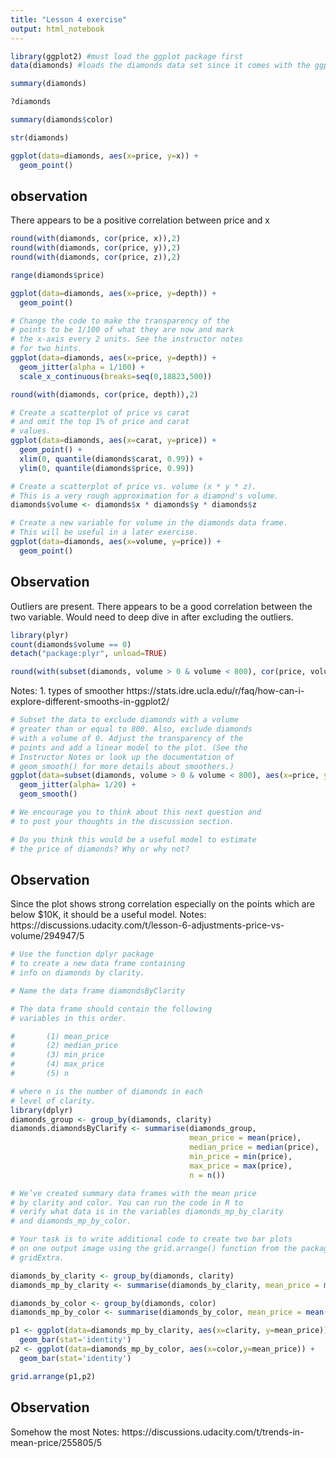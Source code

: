 ```yaml
---
title: "Lesson 4 exercise"
output: html_notebook
---
```


```r
library(ggplot2) #must load the ggplot package first
data(diamonds) #loads the diamonds data set since it comes with the ggplot package

summary(diamonds)

?diamonds

summary(diamonds$color)

str(diamonds)
```

```r
ggplot(data=diamonds, aes(x=price, y=x)) +
  geom_point()

```

## observation
There appears to be a positive correlation between price and x


```r

round(with(diamonds, cor(price, x)),2)
round(with(diamonds, cor(price, y)),2)
round(with(diamonds, cor(price, z)),2)

range(diamonds$price)
```
```r
ggplot(data=diamonds, aes(x=price, y=depth)) +
  geom_point()

```
```r
# Change the code to make the transparency of the
# points to be 1/100 of what they are now and mark
# the x-axis every 2 units. See the instructor notes
# for two hints.
ggplot(data=diamonds, aes(x=price, y=depth)) +
  geom_jitter(alpha = 1/100) +
  scale_x_continuous(breaks=seq(0,18823,500))

```
```r

round(with(diamonds, cor(price, depth)),2)
```



```r
# Create a scatterplot of price vs carat
# and omit the top 1% of price and carat
# values.
ggplot(data=diamonds, aes(x=carat, y=price)) +
  geom_point() +
  xlim(0, quantile(diamonds$carat, 0.99)) +
  ylim(0, quantile(diamonds$price, 0.99))
```
```r
# Create a scatterplot of price vs. volume (x * y * z).
# This is a very rough approximation for a diamond's volume.
diamonds$volume <- diamonds$x * diamonds$y * diamonds$z

# Create a new variable for volume in the diamonds data frame.
# This will be useful in a later exercise.
ggplot(data=diamonds, aes(x=volume, y=price)) +
  geom_point() 
```
## Observation
Outliers are present.
There appears to be a good correlation between the two variable.
Would need to deep dive in after excluding the outliers.

```r
library(plyr)
count(diamonds$volume == 0)
detach("package:plyr", unload=TRUE)

```

```r
round(with(subset(diamonds, volume > 0 & volume < 800), cor(price, volume)), 2)
```

Notes:
1. types of smoother https://stats.idre.ucla.edu/r/faq/how-can-i-explore-different-smooths-in-ggplot2/

```r
# Subset the data to exclude diamonds with a volume
# greater than or equal to 800. Also, exclude diamonds
# with a volume of 0. Adjust the transparency of the
# points and add a linear model to the plot. (See the
# Instructor Notes or look up the documentation of
# geom_smooth() for more details about smoothers.)
ggplot(data=subset(diamonds, volume > 0 & volume < 800), aes(x=price, y=volume)) +
  geom_jitter(alpha= 1/20) +
  geom_smooth()

# We encourage you to think about this next question and
# to post your thoughts in the discussion section.

# Do you think this would be a useful model to estimate
# the price of diamonds? Why or why not?

```
## Observation
Since the plot shows strong correlation especially on the points which are below $10K, it should be a useful model.
Notes: https://discussions.udacity.com/t/lesson-6-adjustments-price-vs-volume/294947/5

```r
# Use the function dplyr package
# to create a new data frame containing
# info on diamonds by clarity.

# Name the data frame diamondsByClarity

# The data frame should contain the following
# variables in this order.

#       (1) mean_price
#       (2) median_price
#       (3) min_price
#       (4) max_price
#       (5) n

# where n is the number of diamonds in each
# level of clarity.
library(dplyr)
diamonds_group <- group_by(diamonds, clarity)
diamonds.diamondsByClarify <- summarise(diamonds_group,
                                        mean_price = mean(price),
                                        median_price = median(price),
                                        min_price = min(price),
                                        max_price = max(price),
                                        n = n())

```


```r
# We’ve created summary data frames with the mean price
# by clarity and color. You can run the code in R to
# verify what data is in the variables diamonds_mp_by_clarity
# and diamonds_mp_by_color.

# Your task is to write additional code to create two bar plots
# on one output image using the grid.arrange() function from the package
# gridExtra.

diamonds_by_clarity <- group_by(diamonds, clarity)
diamonds_mp_by_clarity <- summarise(diamonds_by_clarity, mean_price = mean(price))

diamonds_by_color <- group_by(diamonds, color)
diamonds_mp_by_color <- summarise(diamonds_by_color, mean_price = mean(price))

p1 <- ggplot(data=diamonds_mp_by_clarity, aes(x=clarity, y=mean_price)) +
  geom_bar(stat='identity')
p2 <- ggplot(data=diamonds_mp_by_color, aes(x=color,y=mean_price)) +
  geom_bar(stat='identity')

grid.arrange(p1,p2)
```

## Observation
Somehow the most 
Notes: https://discussions.udacity.com/t/trends-in-mean-price/255805/5